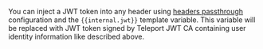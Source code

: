 You can inject a JWT token into any header using [headers passthrough](../../enroll-resources/application-access/guides/connecting-apps.mdx#headers-passthrough)
configuration and the `{{internal.jwt}}` template variable. This variable will
be replaced with JWT token signed by Teleport JWT CA containing user identity
information like described above.

